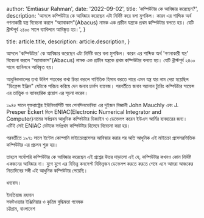 
  author: 'Emtiasur Rahman',
  date: '2022-09-02',
  title: 'কম্পিউটার কে আবিষ্কার করেছেন?',
  description:
    'আসলে কম্পিউটার কে আবিষ্কার করেছেন এটা নির্দিষ্ট করে বলা মুশকিল। কারন এর শাব্দিক অর্থ গণনাকারী যন্ত্র বিবেচনা করলে "অ্যাবাকাস"(Abacus) নামক এক প্রাচীন যন্ত্রকে প্রথম কম্পিউটার বলতে হয়। যেটি খ্রীস্টপূর্ব ২৪০০ সালে ব্যাবিলনে আবিষ্কৃত হয়।',
}

  title: article.title,
  description: article.description,
}



আসলে 'কম্পিউটার' কে আবিষ্কার করেছেন এটা নির্দিষ্ট করে বলা মুশকিল। কারন এর শাব্দিক অর্থ 'গণনাকারী যন্ত্র' বিবেচনা করলে "অ্যাবাকাস"(Abacus) নামক এক প্রাচীন যন্ত্রকে প্রথম কম্পিউটার বলতে হয়। যেটি খ্রীস্টপূর্ব ২৪০০ সালে ব্যাবিলনে আবিষ্কৃত হয়।

আধুনিককালের তথা উনিশ শতকের কথা চিন্তা করলে গাণিতিক হিসাব করতে পারে এমন যন্ত্র যার নাম দেয়া হয়েছিল "ডিফ্রেন্স ইঞ্জিন" যেটাকে পরিচয় করিয়ে দেন জনাব চার্লস ব্যাবেজ। পরবর্তীতে জনাব অ্যালান ট্যুরিং কম্পিউটার সায়েন্স এর তাত্ত্বিক ও ব্যাবহারিক প্রয়োগ এর সূচনা করেন।

১৯৪৫ সালে যুক্তরাষ্ট্রের ইউনিভার্সিটি অব পেনসিলভেনিয়া এর দুইজন বিজ্ঞানী John Mauchly এবং J. Presper Eckert মিলে ENIAC(Electronic Numerical Integrator and Computer)নামের সর্বপ্রথম আধুনিক কম্পিউটার ডিজাইন ও ডেভেলপ করেন ইউএস আর্মির ব্যবহারের জন্য।
<Image src={eniac} alt="" />
এটিই সেই ENIAC যেটাকে সর্বপ্রথম কম্পিউটার হিসেবে বিবেচনা করা হয়।

পরবর্তীতে ১৯৭১ সালে ইন্টেল কোম্পানি মাইক্রোপ্রসেসর আবিস্কার করার পর অতি আধুনিক এই মাইক্রো প্রসেসরভিত্তিক কম্পিউটার এর প্রচলন শুরু হয়।

তাহলে সর্বোপরি কম্পিউটার কে আবিষ্কার করেছেন এই প্রশ্নের উত্তর দাড়ালো এই যে, কম্পিউটার কখনও কোন নির্দিষ্ট একজনের আবিষ্কার না। যুগে যুগে এর বিভিন্ন কনসেপ্ট বিভিন্নজন ডেভেলপ করতে করতে শেষে এসে আমরা আজকের নিত্যদিনের সঙ্গী এই আধুনিক কম্পিউটার পেয়েছি।

ধন্যবাদ।

ইমতিয়াজ রহমান<br />
সফটওয়্যার ইঞ্জিনিয়ার ও কৃত্রিম বুদ্ধিমত্তা গবেষক<br />
চট্টগ্রাম, বাংলাদেশ